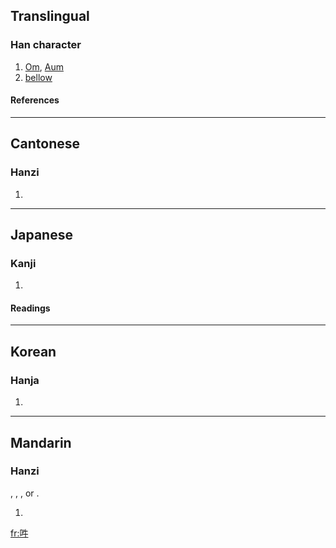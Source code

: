 ==Translingual==
===Han character===
{{Han char|rn=30|rad=口|as=04|sn=7|four=6500<sub>0</sub>|canj=口竹手 (RHQ)}}
# [[Om]], [[Aum]]
# [[bellow]]
====References====
{{Han ref|kx=0180.020|dkj=03378|dj=0398.010|hdz=10589.060|uh=543D|ud=21565|bh=CAA1|bd=51873}}
----
==Cantonese==
===Hanzi===
{{yue-hanzi|jyut=|y=hung1}}
# {{defn|Cantonese}}
----
==Japanese==
===Kanji===
{{ja-kanji|grade=|rs=口04}}
# {{defn|Japanese}} 
====Readings====
{{ja-readings|on=[[いん]] (in), [[ごう]] (gō), [[うん]] (un)|kun=[[ほえる]] (hoeru)}}
----
==Korean==
===Hanja===
{{ko-hanja|hangeul=[[후]], [[음]], [[우]]|rv=hu, eum, u|mr=hu, ŭm, u}}
# {{defn|Korean}}
----
==Mandarin==
===Hanzi===
{{cmn-hanzi|pin=[[ōu]] (ou1)|wg=ou<sup>1</sup>}},
{{cmn-hanzi|pin=[[óu]] (ou2)|wg=ou<sup>2</sup>}},
{{cmn-hanzi|pin=[[hōng]] (hong1)|wg=hong<sup>1</sup>}}, or
{{cmn-hanzi|pin=[[hǒu]] (hou3)|wg=hou<sup>3</sup>}}.
# {{defn|Mandarin}}

[[fr:吽]]